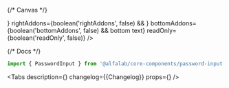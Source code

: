 

<Meta title='Components/PasswordInput' component={PasswordInput} id='PasswordInput' />

{/* Canvas */}

<Story name='PasswordInput'>
    <PasswordInput
        block={boolean('block', false)}
        size={select('size', ['s', 'm', 'l', 'xl'], 's')}
        disabled={boolean('disabled', false)}
        placeholder={text('placeholder', '')}
        label={text('label', '')}
        hint={text('hint', '')}
        error={text('error', '')}
        success={boolean('success', false)}
        leftAddons={boolean('leftAddons', false) && <StarMIcon />}
        rightAddons={boolean('rightAddons', false) && <StarMIcon />}
        bottomAddons={boolean('bottomAddons', false) && <span>bottom text</span>}
        readOnly={boolean('readOnly', false)}
    />
</Story>

{/* Docs */}

<ComponentHeader
    name='PasswordInput'
    design='https://www.figma.com/file/cdNnkh2QdxuvYLrBm4cubM/Web-%3A%3A-Core-Default-Components?type=design&node-id=92927%3A121445&mode=design&t=Itgzojk9BOtPqYkS-1'
/>

```jsx
import { PasswordInput } from '@alfalab/core-components/password-input';
```

<Tabs
    description={<Description />}
    changelog={<Markdown>{Changelog}</Markdown>}
    props={<ArgsTable of={PasswordInputTS} />}
/>
